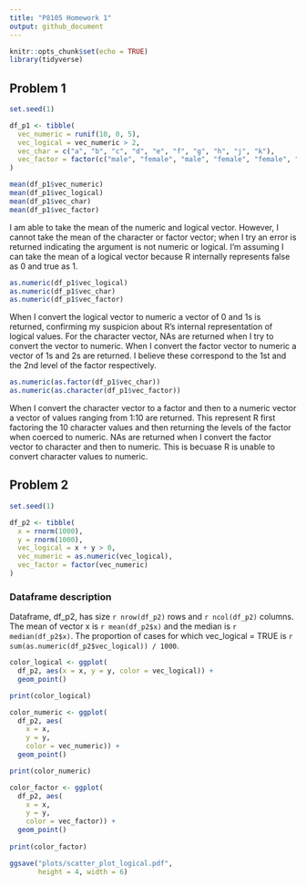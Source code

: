 ```yaml
---
title: "P8105 Homework 1"
output: github_document
---
```


```r
knitr::opts_chunk$set(echo = TRUE)
library(tidyverse)
```

## Problem 1

```r

set.seed(1)

df_p1 <- tibble(
  vec_numeric = runif(10, 0, 5), 
  vec_logical = vec_numeric > 2, 
  vec_char = c("a", "b", "c", "d", "e", "f", "g", "h", "j", "k"), 
  vec_factor = factor(c("male", "female", "male", "female", "female", "male", "male", "female", "female", "male"))
)

```

```r

mean(df_p1$vec_numeric)
mean(df_p1$vec_logical)
mean(df_p1$vec_char)
mean(df_p1$vec_factor)

```

I am able to take the mean of the numeric and logical vector. However, I cannot take the mean of the character or factor vector; when I try an error is returned indicating the argument is not numeric or logical. I'm assuming I can take the mean of a logical vector because R internally represents false as 0 and true as 1. 

```r

as.numeric(df_p1$vec_logical)
as.numeric(df_p1$vec_char)
as.numeric(df_p1$vec_factor)

```

When I convert the logical vector to numeric a vector of 0 and 1s is returned, confirming my suspicion about R's internal representation of logical values. For the character vector, NAs are returned when I try to convert the vector to numeric. When I convert the factor vector to numeric a vector of 1s and 2s are returned. I believe these correspond to the 1st and the 2nd level of the factor respectively. 

```r

as.numeric(as.factor(df_p1$vec_char))
as.numeric(as.character(df_p1$vec_factor))

```

When I convert the character vector to a factor and then to a numeric vector a vector of values ranging from 1:10 are returned. This represent R first factoring the 10 character values and then returning the levels of the factor when coerced to numeric. NAs are returned when I convert the factor vector to character and then to numeric. This is becuase R is unable to convert character values to numeric. 

## Problem 2

```r

set.seed(1)

df_p2 <- tibble(
  x = rnorm(1000), 
  y = rnorm(1000), 
  vec_logical = x + y > 0, 
  vec_numeric = as.numeric(vec_logical), 
  vec_factor = factor(vec_numeric)
)

```

### Dataframe description

Dataframe, df_p2, has size `r nrow(df_p2)` rows and `r ncol(df_p2)` columns. The mean of vector x is `r mean(df_p2$x)` and the median is `r median(df_p2$x)`. The proportion of cases for which vec_logical = TRUE is `r sum(as.numeric(df_p2$vec_logical)) / 1000`.

```r

color_logical <- ggplot(
  df_p2, aes(x = x, y = y, color = vec_logical)) +
  geom_point()

print(color_logical)

```

```r

color_numeric <- ggplot(
  df_p2, aes(
    x = x, 
    y = y, 
    color = vec_numeric)) +
  geom_point()

print(color_numeric)

```

```r

color_factor <- ggplot(
  df_p2, aes(
    x = x, 
    y = y, 
    color = vec_factor)) + 
  geom_point()
  
print(color_factor)

```

```r

ggsave("plots/scatter_plot_logical.pdf", 
       height = 4, width = 6)

```












